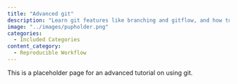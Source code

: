 ```yaml
---
title: "Advanced git"
description: "Learn git features like branching and gitflow, and how to take advantage of issues, pull requests, and more on GitHub"
image: "../images/pupholder.png"
categories:
  - Included Categories
content_category:
  - Reproducible Workflow
---
```


This is a placeholder page for an advanced tutorial on using git.

<!-- The HTML code block below should be uncommented, and the URL and href fields replaced with the link to the tutorial -->

<!-- ```{=html} -->
<!-- <!DOCTYPE html> -->
<!-- <meta charset="utf-8"> -->
<!-- <meta http-equiv="refresh" content="0; URL=../../Collaborative-RStudio-GitHub/"> -->
<!-- <link rel="canonical" href="https://lmu-osc.github.io/Collaborative-RStudio-GitHub/"> -->
<!-- ``` -->
